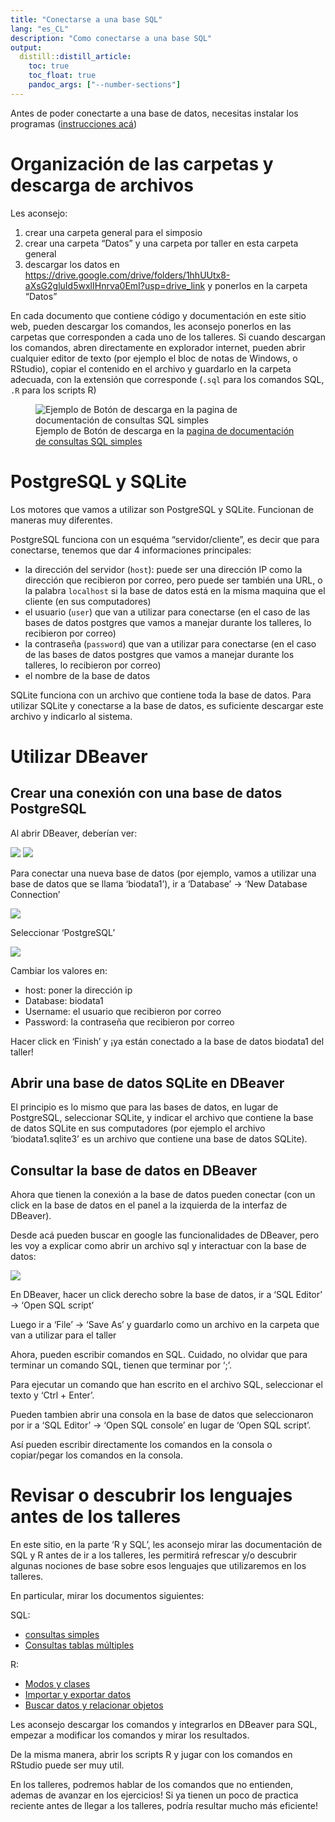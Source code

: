 ```yaml
---
title: "Conectarse a una base SQL"
lang: "es_CL"
description: "Como conectarse a una base SQL"
output:
  distill::distill_article:
    toc: true
    toc_float: true
    pandoc_args: ["--number-sections"]
---
```


Antes de poder conectarte a una base de datos, necesitas instalar los programas ([instrucciones acá](./inst_gen.html))

# Organización de las carpetas y descarga de archivos
Les aconsejo:

1. crear una carpeta general para el simposio
1. crear una carpeta "Datos" y una carpeta por taller en esta carpeta general
1. descargar los datos en <https://drive.google.com/drive/folders/1hhUUtx8-aXsG2gluId5wxlIHnrva0EmI?usp=drive_link> y ponerlos en la carpeta "Datos"

En cada documento que contiene código y documentación en este sitio web, pueden descargar los comandos, les aconsejo ponerlos en las carpetas que corresponden a cada uno de los talleres.
Si cuando descargan los comandos, abren directamente en explorador internet, pueden abrir cualquier editor de texto (por ejemplo el bloc de notas de Windows, o RStudio), copiar el contenido en el archivo y guardarlo en la carpeta adecuada, con la extensión que corresponde (`.sql` para los comandos SQL, `.R` para los scripts R) 

![Ejemplo de Botón de descarga en la [pagina de documentación de consultas SQL simples](./doc_SQL_simple.html)](./Figs/descarga_comandos.png)

# PostgreSQL y SQLite

Los motores que vamos a utilizar son PostgreSQL y SQLite.
Funcionan de maneras muy diferentes.

PostgreSQL funciona con un esquéma "servidor/cliente", es decir que para conectarse, tenemos que dar 4 informaciones principales:

* la dirección del servidor (`host`): puede ser una dirección IP como la dirección que recibieron por correo, pero puede ser también una URL, o la palabra `localhost` si la base de datos está en la misma maquina que el cliente (en sus computadores)
* el usuario (`user`) que van a utilizar para conectarse (en el caso de las bases de datos postgres que vamos a manejar durante los talleres, lo recibieron por correo)
* la contraseña (`password`) que van a utilizar para conectarse (en el caso de las bases de datos postgres que vamos a manejar durante los talleres, lo recibieron por correo)
* el nombre de la base de datos 

SQLite funciona con un archivo que contiene toda la base de datos.
Para utilizar SQLite y conectarse a la base de datos, es suficiente descargar este archivo y indicarlo al sistema.

# Utilizar DBeaver

## Crear una conexión con una base de datos PostgreSQL
Al abrir DBeaver, deberían ver:

![](./Figs/DBeaver_1.png)
![](./Figs/DBeaver2.png)

Para conectar una nueva base de datos (por ejemplo, vamos a utilizar una base de datos que se llama 'biodata1'), ir a 'Database' -> 'New Database Connection'


![](./Figs/DBeaver_3.png)

Seleccionar 'PostgreSQL'

![](./Figs/DBeaver_4.png)

Cambiar los valores en:

* host: poner la dirección ip
* Database: biodata1
* Username: el usuario que recibieron por correo
* Password: la contraseña que recibieron por correo

Hacer click en 'Finish' y ¡ya están conectado a la base de datos biodata1 del taller!

## Abrir una base de datos SQLite en DBeaver

El principio es lo mismo que para las bases de datos, en lugar de PostgreSQL, seleccionar SQLite, y indicar el archivo que contiene la base de datos SQLite en sus computadores (por ejemplo el archivo 'biodata1.sqlite3' es un archivo que contiene una base de datos SQLite).

## Consultar la base de datos en DBeaver


Ahora que tienen la conexión a la base de datos pueden conectar (con un click en la base de datos en el panel a la izquierda de la interfaz de DBeaver).

Desde acá pueden buscar en google las funcionalidades de DBeaver, pero les voy a explicar como abrir un archivo sql y interactuar con la base de datos:


![](Figs/DBeaver_5.png)

En DBeaver, hacer un click derecho sobre la base de datos, ir a 'SQL Editor' -> 'Open SQL script' 

Luego ir a 'File' -> 'Save As' y guardarlo como un archivo en la carpeta que van a utilizar para el taller

Ahora, pueden escribir comandos en SQL. 
Cuidado, no olvidar que para terminar un comando SQL, tienen que terminar por ';'.


Para ejecutar un comando que han escrito en el archivo SQL, seleccionar el texto y 'Ctrl + Enter'.

Pueden tambien abrir una consola en la base de datos que seleccionaron por ir a 'SQL Editor' -> 'Open SQL console' en lugar de 'Open SQL script'.

Así pueden escribir directamente los comandos en la consola o copiar/pegar los comandos en la consola.


# Revisar o descubrir los lenguajes antes de los talleres 

En este sitio, en la parte 'R y SQL', les aconsejo mirar las documentación de SQL y R antes de ir a los talleres, les permitirá refrescar y/o descubrir algunas nociones de base sobre esos lenguajes que utilizaremos en los talleres.

En particular, mirar los documentos siguientes:

SQL:

* [consultas simples](doc_SQL_simple.html)
* [Consultas tablas múltiples](doc_SQL_consultas_avanzadas.html)

R:

* [Modos y clases](doc_R_clases_modos.html)
* [Importar y exportar datos](doc_R_import_export.html)
* [Buscar datos y relacionar objetos](doc_R_buscarRelacionar.html)


Les aconsejo descargar los comandos y integrarlos en DBeaver para SQL, empezar a modificar los comandos y mirar los resultados.

De la misma manera, abrir los scripts R y jugar con los comandos en RStudio puede ser muy util.

En los talleres, podremos hablar de los comandos que no entienden, ademas de avanzar en los ejercicios!
Si ya tienen un poco de practica reciente antes de llegar a los talleres, podría resultar mucho más eficiente!


